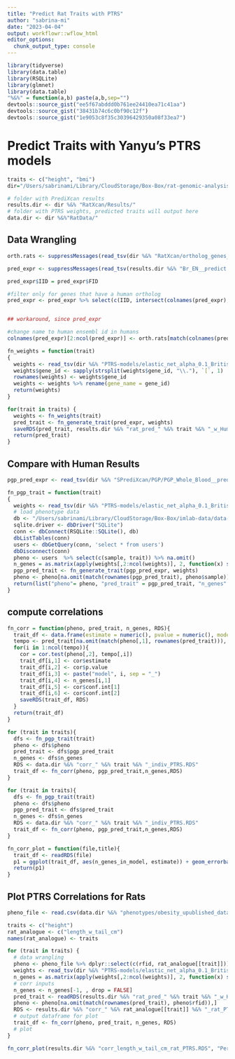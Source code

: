 ```yaml
---
title: "Predict Rat Traits with PTRS"
author: "sabrina-mi"
date: "2023-04-04"
output: workflowr::wflow_html
editor_options:
  chunk_output_type: console
---
```



```r
library(tidyverse)
library(data.table)
library(RSQLite)
library(glmnet)
library(data.table)
"%&%" = function(a,b) paste(a,b,sep="")
devtools::source_gist("ee5f67abddd0b761ee24410ea71c41aa")
devtools::source_gist("38431b74c6c0bf90c12f")
devtools::source_gist("1e9053c8f35c30396429350a08f33ea7")


```


# Predict Traits with Yanyu's PTRS models
```r
traits <- c("height", "bmi")
dir="/Users/sabrinami/Library/CloudStorage/Box-Box/rat-genomic-analysis/PTRS-2023/"

# folder with PrediXcan results
results.dir <- dir %&% "RatXcan/Results/"
# folder with PTRS weights, predicted traits will output here
data.dir <- dir %&%"RatData/"

```

## Data Wrangling

```r
orth.rats <- suppressMessages(read_tsv(dir %&% "RatXcan/ortholog_genes_rats_humans.tsv"))

pred_expr <- suppressMessages(read_tsv(results.dir %&% "Br_EN__predict.txt"))

pred_expr$IID = pred_expr$FID

#filter only for genes that have a human ortholog
pred_expr <- pred_expr %>% select(c(IID, intersect(colnames(pred_expr), orth.rats$rnorvegicus_homolog_ensembl_gene) ))


## workaround, since pred_expr

#change name to human ensembl id in humans
colnames(pred_expr)[2:ncol(pred_expr)] <- orth.rats[match(colnames(pred_expr)[2:ncol(pred_expr)], orth.rats$rnorvegicus_homolog_ensembl_gene), 1] %>% .[["ensembl_gene_id"]]


```


```r
fn_weights = function(trait)
{
  weights <- read_tsv(dir %&% "PTRS-models/elastic_net_alpha_0.1_British.export_model/weights." %&% trait %&% ".tsv.gz")
  weights$gene_id <- sapply(strsplit(weights$gene_id, "\\."), `[`, 1)
  rownames(weights) <- weights$gene_id
  weights <- weights %>% rename(gene_name = gene_id)
  return(weights)
}
```



```r
for(trait in traits) {
  weights <- fn_weights(trait)
  pred_trait <- fn_generate_trait(pred_expr, weights)
  saveRDS(pred_trait, results.dir %&% "rat_pred_" %&% trait %&% "_w_Human_best_PTRS.RDS")
  return(pred_trait)
}

```


## Compare with Human Results

```r
pgp_pred_expr <- read_tsv(dir %&% "SPrediXcan/PGP/PGP_Whole_Blood__predict.txt") %>% select(-c(FID))

```

```r
fn_pgp_trait = function(trait)
{
  weights <- read_tsv(dir %&% "PTRS-models/elastic_net_alpha_0.1_British.export_model/weights." %&% trait %&% ".tsv.gz") %>% rename(gene_name = gene_id)
  # load phenotype data
  db <- "/Users/sabrinami/Library/CloudStorage/Box-Box/imlab-data/data-Github/web-data/2021-04-21-personal-genomes-project-data/repgp-data.sqlite3"
  sqlite.driver <- dbDriver("SQLite")
  conn <- dbConnect(RSQLite::SQLite(), db)
  dbListTables(conn)
  users <- dbGetQuery(conn, 'select * from users')
  dbDisconnect(conn)
  pheno <- users  %>% select(c(sample, trait)) %>% na.omit()
  n_genes = as.matrix(apply(weights[,2:ncol(weights)], 2, function(x) sum(x != 0 )))
  pgp_pred_trait <- fn_generate_trait(pgp_pred_expr, weights)
  pheno <- pheno[na.omit(match(rownames(pgp_pred_trait), pheno$sample)),]
  return(list("pheno"= pheno, "pred_trait" = pgp_pred_trait, "n_genes" = n_genes))
}


```

## compute correlations

```r
fn_corr = function(pheno, pred_trait, n_genes, RDS){
  trait_df <- data.frame(estimate = numeric(), pvalue = numeric(), model = character(), n_genes_in_model = numeric(), conf.int.min = numeric(), conf.int.max = numeric())
  tempo <- pred_trait[na.omit(match(pheno[,1], rownames(pred_trait))), ]
  for(i in 1:ncol(tempo)){
    cor = cor.test(pheno[,2], tempo[,i])
    trait_df[i,1] <- cor$estimate
    trait_df[i,2] <- cor$p.value
    trait_df[i,3] <- paste("model", i, sep = "_")
    trait_df[i,4] <- n_genes[i,1]
    trait_df[i,5] <- cor$conf.int[1]
    trait_df[i,6] <- cor$conf.int[2]
    saveRDS(trait_df, RDS)
  }
  return(trait_df)
} 


```


```r
for (trait in traits){
  dfs <- fn_pgp_trait(trait)
  pheno <- dfs$pheno
  pred_trait <- dfs$pgp_pred_trait
  n_genes <- dfs$n_genes
  RDS <- data.dir %&% "corr_" %&% trait %&% "_indiv_PTRS.RDS"
  trait_df <- fn_corr(pheno, pgp_pred_trait,n_genes,RDS)
}


```


```r
for (trait in traits){
  dfs <- fn_pgp_trait(trait)
  pheno <- dfs$pheno
  pgp_pred_trait <- dfs$pred_trait
  n_genes <- dfs$n_genes
  RDS <- data.dir %&% "corr_" %&% trait %&% "_indiv_PTRS.RDS"
  trait_df <- fn_corr(pheno, pgp_pred_trait,n_genes,RDS)
}


```


```r
fn_corr_plot = function(file,title){
  trait_df <- readRDS(file)
  p1 = ggplot(trait_df, aes(n_genes_in_model, estimate)) + geom_errorbar(aes(ymin = conf.int.min, ymax = conf.int.max ), width=0.2,  color="gray") + geom_point(color = "purple", position="jitter") + geom_line(color = "purple")   + xlab("Number of genes in each model") + ylab("Correlation Coefficient (r)") + ggtitle(title) + theme_bw()
  return(p1)
}
```


## Plot PTRS Correlations for Rats

```r
pheno_file <- read.csv(data.dir %&% "phenotypes/obesity_upublished_data_raw_phenotypes_PalmerLab.csv")

```


```r
traits <- c("height")
rat_analogue <- c("length_w_tail_cm")
names(rat_analogue) <- traits

```

```r
for (trait in traits) {
  # data wrangling
  pheno <- pheno_file %>% dplyr::select(c(rfid, rat_analogue[[trait]])) %>% na.omit()
  weights <- read_tsv(dir %&% "PTRS-models/elastic_net_alpha_0.1_British.export_model/weights." %&% trait %&% ".tsv.gz") %>% rename(gene_name = gene_id)
  n_genes = as.matrix(apply(weights[,2:ncol(weights)], 2, function(x) sum(x != 0 )))
  # corr inputs
  n_genes <- n_genes[-1, , drop = FALSE]
  pred_trait <- readRDS(results.dir %&% "rat_pred_" %&% trait %&% "_w_Human_best_PTRS.RDS")[,-1]
  pheno <- pheno[na.omit(match(rownames(pred_trait), pheno$rfid)),]
  RDS <- results.dir %&% "corr_" %&% rat_analogue[[trait]] %&% "_rat_PTRS.RDS"
  # output dataframe for plot
  trait_df <- fn_corr(pheno, pred_trait, n_genes, RDS)
  # plot
}

fn_corr_plot(results.dir %&% "corr_length_w_tail_cm_rat_PTRS.RDS", "Performance of PTRS for Rat Bodylength")
```